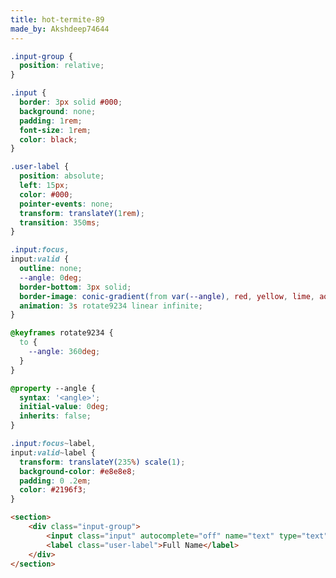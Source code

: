 ```yaml
---
title: hot-termite-89
made_by: Akshdeep74644
---
```


```css
.input-group {
  position: relative;
}

.input {
  border: 3px solid #000;
  background: none;
  padding: 1rem;
  font-size: 1rem;
  color: black;
}

.user-label {
  position: absolute;
  left: 15px;
  color: #000;
  pointer-events: none;
  transform: translateY(1rem);
  transition: 350ms;
}

.input:focus,
input:valid {
  outline: none;
  --angle: 0deg;
  border-bottom: 3px solid;
  border-image: conic-gradient(from var(--angle), red, yellow, lime, aqua, blue, magenta, red) 1;
  animation: 3s rotate9234 linear infinite;
}

@keyframes rotate9234 {
  to {
    --angle: 360deg;
  }
}

@property --angle {
  syntax: '<angle>';
  initial-value: 0deg;
  inherits: false;
}

.input:focus~label,
input:valid~label {
  transform: translateY(235%) scale(1);
  background-color: #e8e8e8;
  padding: 0 .2em;
  color: #2196f3;
}
```

```html
<section>
    <div class="input-group">
        <input class="input" autocomplete="off" name="text" type="text" required="">
        <label class="user-label">Full Name</label>
    </div>
</section>
```
